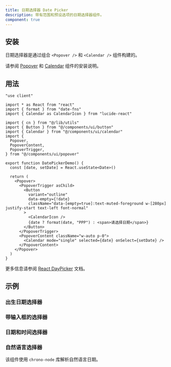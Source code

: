 ```yaml
---
title: 日期选择器 Date Picker
description: 带有范围和预设选项的日期选择器组件。
component: true
---
```


<ComponentPreview
  name="calendar-22"
  title="出生日期选择器"
  description="带有出生日期选择功能的日历。"
/>

## 安装

日期选择器是通过组合 `<Popover />` 和 `<Calendar />` 组件构建的。

请参阅 [Popover](/docs/components/popover#installation) 和 [Calendar](/docs/components/calendar#installation) 组件的安装说明。

## 用法

```tsx showLineNumbers title="components/example-date-picker.tsx"
"use client"

import * as React from "react"
import { format } from "date-fns"
import { Calendar as CalendarIcon } from "lucide-react"

import { cn } from "@/lib/utils"
import { Button } from "@/components/ui/button"
import { Calendar } from "@/components/ui/calendar"
import {
  Popover,
  PopoverContent,
  PopoverTrigger,
} from "@/components/ui/popover"

export function DatePickerDemo() {
  const [date, setDate] = React.useState<Date>()

  return (
    <Popover>
      <PopoverTrigger asChild>
        <Button
          variant="outline"
          data-empty={!date}
          className="data-[empty=true]:text-muted-foreground w-[280px] justify-start text-left font-normal"
        >
          <CalendarIcon />
          {date ? format(date, "PPP") : <span>请选择日期</span>}
        </Button>
      </PopoverTrigger>
      <PopoverContent className="w-auto p-0">
        <Calendar mode="single" selected={date} onSelect={setDate} />
      </PopoverContent>
    </Popover>
  )
}
```

更多信息请参阅 [React DayPicker](https://react-day-picker.js.org) 文档。

## 示例

### 出生日期选择器

<ComponentPreview
  name="calendar-22"
  title="出生日期选择器"
  description="带有出生日期选择功能的日历。"
/>

### 带输入框的选择器

<ComponentPreview
  name="calendar-28"
  title="带输入框的选择器"
  description="带输入框和选择器的日历。"
/>

### 日期和时间选择器

<ComponentPreview
  name="calendar-24"
  title="日期和时间选择器"
  description="带有日期和时间选择功能的日历。"
/>

### 自然语言选择器

该组件使用 `chrono-node` 库解析自然语言日期。

<ComponentPreview
  name="calendar-29"
  title="自然语言选择器"
  description="带有自然语言选择功能的日历。"
/>
